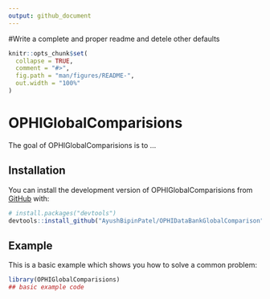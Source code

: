 ```yaml
---
output: github_document
---
```


<!-- README.md is generated from README.Rmd. Please edit that file -->

<!-- Write a complete and proper readme and detele other defaults-->

#Write a complete and proper readme and detele other defaults

```r
knitr::opts_chunk$set(
  collapse = TRUE,
  comment = "#>",
  fig.path = "man/figures/README-",
  out.width = "100%"
)
```

# OPHIGlobalComparisions

<!-- badges: start -->
<!-- badges: end -->

The goal of OPHIGlobalComparisions is to ...


## Installation

You can install the development version of OPHIGlobalComparisions from [GitHub](https://github.com/) with:

``` r
# install.packages("devtools")
devtools::install_github("AyushBipinPatel/OPHIDataBankGlobalComparison")
```

## Example

This is a basic example which shows you how to solve a common problem:

```r
library(OPHIGlobalComparisions)
## basic example code
```
